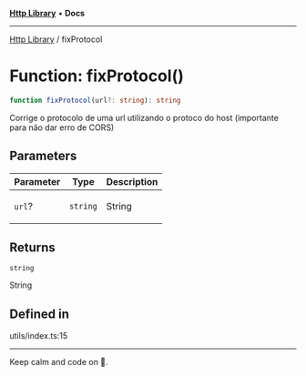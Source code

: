 
<Meta title="Libs/Http/functions/fixProtocol" />



[**Http Library**](/?path=/docs/libs-http-overview--page) • **Docs**

***

[Http Library](/?path=/docs/libs-http-overview--page) / fixProtocol

# Function: fixProtocol()

```ts
function fixProtocol(url?: string): string
```

Corrige o protocolo de uma url utilizando o protoco do host (importante para não dar erro de CORS)

## Parameters

<table>
<thead>
<tr>
<th>Parameter</th>
<th>Type</th>
<th>Description</th>
</tr>
</thead>
<tbody>
<tr>
<td>

`url`?

</td>
<td>

`string`

</td>
<td>

String

</td>
</tr>
</tbody>
</table>

## Returns

`string`

String

## Defined in

utils/index.ts:15


***

Keep calm and code on 🤘.
